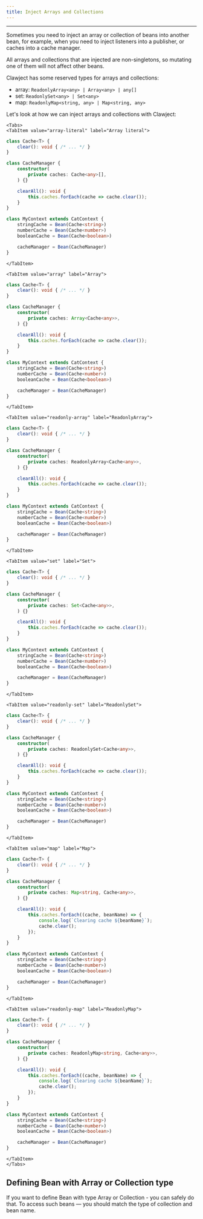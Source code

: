 ```yaml
---
title: Inject Arrays and Collections
---
```


<hr />


Sometimes you need to inject an array or collection of beans into another bean,
for example, when you need to inject listeners into a publisher, or caches into a cache manager.

All arrays and collections that are injected are non-singletons, so mutating one of them will not affect other beans.

Clawject has some reserved types for arrays and collections:
  - array: `ReadonlyArray<any> | Array<any> | any[]`
  - set: `ReadonlySet<any> | Set<any>`
  - map: `ReadonlyMap<string, any> | Map<string, any>`


Let's look at how we can inject arrays and collections with Clawject:

```mdx-code-block
<Tabs>
<TabItem value="array-literal" label="Array literal">
```

```ts
class Cache<T> {
    clear(): void { /* ... */ }
}

class CacheManager {
    constructor(
        private caches: Cache<any>[],
    ) {}

    clearAll(): void {
        this.caches.forEach(cache => cache.clear());
    }
}

class MyContext extends CatContext {
    stringCache = Bean(Cache<string>)
    numberCache = Bean(Cache<number>)
    booleanCache = Bean(Cache<boolean>)

    cacheManager = Bean(CacheManager)
}
```

```mdx-code-block
</TabItem>

<TabItem value="array" label="Array">
```

```ts
class Cache<T> {
    clear(): void { /* ... */ }
}

class CacheManager {
    constructor(
        private caches: Array<Cache<any>>,
    ) {}

    clearAll(): void {
        this.caches.forEach(cache => cache.clear());
    }
}

class MyContext extends CatContext {
    stringCache = Bean(Cache<string>)
    numberCache = Bean(Cache<number>)
    booleanCache = Bean(Cache<boolean>)

    cacheManager = Bean(CacheManager)
}
```

```mdx-code-block
</TabItem>

<TabItem value="readonly-array" label="ReadonlyArray">
```

```ts
class Cache<T> {
    clear(): void { /* ... */ }
}

class CacheManager {
    constructor(
        private caches: ReadonlyArray<Cache<any>>,
    ) {}

    clearAll(): void {
        this.caches.forEach(cache => cache.clear());
    }
}

class MyContext extends CatContext {
    stringCache = Bean(Cache<string>)
    numberCache = Bean(Cache<number>)
    booleanCache = Bean(Cache<boolean>)

    cacheManager = Bean(CacheManager)
}
```

```mdx-code-block
</TabItem>

<TabItem value="set" label="Set">
```

```ts
class Cache<T> {
    clear(): void { /* ... */ }
}

class CacheManager {
    constructor(
        private caches: Set<Cache<any>>,
    ) {}

    clearAll(): void {
        this.caches.forEach(cache => cache.clear());
    }
}

class MyContext extends CatContext {
    stringCache = Bean(Cache<string>)
    numberCache = Bean(Cache<number>)
    booleanCache = Bean(Cache<boolean>)

    cacheManager = Bean(CacheManager)
}
```

```mdx-code-block
</TabItem>

<TabItem value="readonly-set" label="ReadonlySet">
```

```ts
class Cache<T> {
    clear(): void { /* ... */ }
}

class CacheManager {
    constructor(
        private caches: ReadonlySet<Cache<any>>,
    ) {}

    clearAll(): void {
        this.caches.forEach(cache => cache.clear());
    }
}

class MyContext extends CatContext {
    stringCache = Bean(Cache<string>)
    numberCache = Bean(Cache<number>)
    booleanCache = Bean(Cache<boolean>)

    cacheManager = Bean(CacheManager)
}
```

```mdx-code-block
</TabItem>

<TabItem value="map" label="Map">
```

```ts
class Cache<T> {
    clear(): void { /* ... */ }
}

class CacheManager {
    constructor(
        private caches: Map<string, Cache<any>>,
    ) {}

    clearAll(): void {
        this.caches.forEach((cache, beanName) => {
            console.log(`Clearing cache ${beanName}`);
            cache.clear();
        });
    }
}

class MyContext extends CatContext {
    stringCache = Bean(Cache<string>)
    numberCache = Bean(Cache<number>)
    booleanCache = Bean(Cache<boolean>)

    cacheManager = Bean(CacheManager)
}
```

```mdx-code-block
</TabItem>

<TabItem value="readonly-map" label="ReadonlyMap">
```

```ts
class Cache<T> {
    clear(): void { /* ... */ }
}

class CacheManager {
    constructor(
        private caches: ReadonlyMap<string, Cache<any>>,
    ) {}

    clearAll(): void {
        this.caches.forEach((cache, beanName) => {
            console.log(`Clearing cache ${beanName}`);
            cache.clear();
        });
    }
}

class MyContext extends CatContext {
    stringCache = Bean(Cache<string>)
    numberCache = Bean(Cache<number>)
    booleanCache = Bean(Cache<boolean>)

    cacheManager = Bean(CacheManager)
}
```

```mdx-code-block
</TabItem>
</Tabs>
```

## Defining Bean with Array or Collection type
If you want to define Bean with type Array or Collection - you can safely do that.
To access such beans — you should match the type of collection and bean name.
